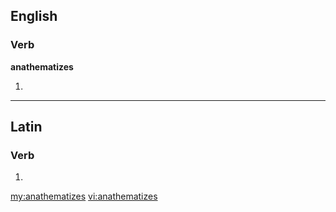 ==English==

===Verb===
'''anathematizes'''

# {{third-person singular of|[[anathematize]]}}

----

==Latin==

===Verb===
{{la-verb-form|anathematīzēs}}

# {{conjugation of|anathematizo|anathematīzō|2|s|pres|act|sub|lang=la}}

[[my:anathematizes]]
[[vi:anathematizes]]